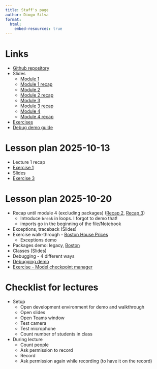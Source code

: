 ```yaml
---
title: Staff's page
author: Diogo Silva
format:
  html:
    embed-resources: true
---
```


# Links

- [Github repository](https://github.com/diogo-aos/iseg_pg_aaiml_intro_python)
- Slides
  - [Module 1](module1.html)
  - [Module 1 recap](lectures/2_aula1_recap.html)
  - [Module 2](lectures/3_aula2.html)
  - [Module 2 recap](lectures/4_aula2_recap.html)
  - [Module 3](lectures/5_lesson3.html)
  - [Module 3 recap](lectures/6_lesson3_recap.html)
  - [Module 4](lectures/7_lesson4.html)
  - [Module 4 recap](lectures/8_module4_recap.html)
- [Exercises](exercises.html)
- [Debug demo guide](lesson4_debug_demo_guide.html)


# Lesson plan 2025-10-13

- Lecture 1 recap
- [Exercise 1](exercises/exercises.qmd#exercise-1)
- Slides
- [Exercise 3](exercises/exercises.qmd#exercise-3)


# Lesson plan 2025-10-20

- Recap until module 4 (excluding packages) ([Recap 2](lectures/4_aula2_recap.qmd), [Recap 3](lectures/6_lesson3_recap.qmd))
  - Introduce `break` in loops. I forgot to demo that!
  - imports go in the beginning of the file/Notebook
- Exceptions, traceback (Slides)
- Exercise walk-through - [Boston House Prices]()
  - Exceptions demo
- Packages demo: legacy, [Boston](packages_guide_boston.qmd)
- Classes (Slides)
- Debugging - 4 different ways
- [Debugging demo](lesson4_debug_demo_guide.qmd)
- [Exercise - Model checkpoint manager](exercises/exercise_25_checkpoint_manager.qmd)

# Checklist for lectures 

- Setup
  - Open development environment for demo and walkthrough
  - Open slides
  - Open Teams window
  - Test camera
  - Test microphone
  - Count number of students in class
- During lecture
  - Count people
  - Ask permission to record
  - Record
  - Ask permission again while recording (to have it on the record)


